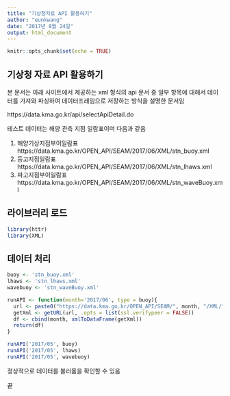 ```yaml
---
title: "기상청자료 API 활용하기"
author: "eunkwang"
date: "2017년 8월 24일"
output: html_document
---
```


```r
knitr::opts_chunk$set(echo = TRUE)
```


## 기상청 자료 API 활용하기
본 문서는 아래 사이트에서 제공하는 xml 형식의 api 문서 중 일부 항목에 대해서 데이터를 가져와 파싱하여 데이터프레임으로 저장하는 방식을 설명한 문서임

https://data.kma.go.kr/api/selectApiDetail.do

테스트 데이터는 해양 관측 지점 일람표이며 다음과 같음

1. 해양기상지점부이일람표 https://data.kma.go.kr/OPEN_API/SEAM/2017/06/XML/stn_buoy.xml
2. 등고지점일람표 https://data.kma.go.kr/OPEN_API/SEAM/2017/06/XML/stn_lhaws.xml
3. 파고지점부이일람표 https://data.kma.go.kr/OPEN_API/SEAM/2017/06/XML/stn_waveBuoy.xml

## 라이브러리 로드

```r

library(httr)
library(XML)
```

## 데이터 처리

```r
buoy <- 'stn_buoy.xml'
lhaws <- 'stn_lhaws.xml'
wavebuoy <- 'stn_waveBuoy.xml'

runAPI <- function(month='2017/06', type = buoy){
  url <- paste0("https://data.kma.go.kr/OPEN_API/SEAM/", month, "/XML/", type)
  getXml <- getURL(url, .opts = list(ssl.verifypeer = FALSE))
  df <- cbind(month, xmlToDataFrame(getXml))
  return(df)
}

runAPI('2017/05', buoy)
runAPI('2017/05', lhaws)
runAPI('2017/05', wavebuoy)

```

정상적으로 데이터를 불러옮을 확인할 수 있음

끝